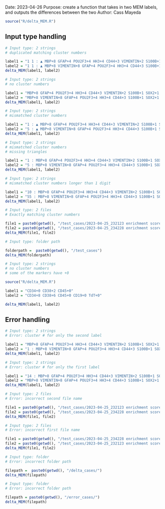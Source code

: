 Date: 2023-04-26 
Purpose: create a function that takes in two MEM labels, and outputs the differences between the two 
Author: Cass Mayeda 

```r
source("R/delta_MEM.R")
```

## Input type handling 

```r
# Input type: 2 strings 
# duplicated matching cluster numbers

label1 = "1	1 : ▲ MBP+8 GFAP+4 POU2F3+4 HH3+4 CD44+3 VIMENTIN+2 S100B+1 SOX2+1 CUX1+1 ▼ None"
label2 = "1	1 : ▲ MBP+8 VIMENTIN+8 GFAP+4 POU2F3+4 HH3+4 CD44+3 S100B+1 SOX2+1 ▼ None"
delta_MEM(label1, label2)
```

```r
# Input type: 2 strings
# no cluster numbers

label1 = "MBP+8 GFAP+4 POU2F3+4 HH3+4 CD44+3 VIMENTIN+2 S100B+1 SOX2+1 CUX1+1 ▼ None"
label2 = "MBP+8 VIMENTIN+8 GFAP+4 POU2F3+4 HH3+4 CD44+3 S100B+1 SOX2+1 ▼ None"
delta_MEM(label1, label2)
```

```r
# Input type: 2 strings
# mismatched cluster numbers 

label1 = "1 : ▲ MBP+8 GFAP+4 POU2F3+4 HH3+4 CD44+3 VIMENTIN+2 S100B+1 SOX2+1"
label2 = "5 : ▲ MBP+8 VIMENTIN+8 GFAP+4 POU2F3+4 HH3+4 CD44+3 S100B+1 SOX2+5"
delta_MEM(label1, label2)
```
```r
# Input type: 2 strings 
# mismatched cluster numbers 
# missing triangles 

label1 = "1 : MBP+8 GFAP+4 POU2F3+4 HH3+4 CD44+3 VIMENTIN+2 S100B+1 SOX2+1"
label2 = "5 : MBP+8 VIMENTIN+8 GFAP+4 POU2F3+4 HH3+4 CD44+3 S100B+1 SOX2+5"
delta_MEM(label1, label2)
```

```r
# Input type: 2 strings 
# mismatched cluster numbers longer than 1 digit

label1 = "10 : MBP+8 GFAP+4 POU2F3+4 HH3+4 CD44+3 VIMENTIN+2 S100B+1 SOX2+1"
label2 = "55 : MBP+8 VIMENTIN+8 GFAP+4 POU2F3+4 HH3+4 CD44+3 S100B+1 SOX2+5"
delta_MEM(label1, label2)
```



```r
# Input type: 2 files 
# Exactly matching cluster numbers 

file1 = paste0(getwd(), "/test_cases/2023-04-25_232123 enrichment score-rownames.txt")
file2 = paste0(getwd(), "/test_cases/2023-04-25_234228 enrichment score-rownames.txt")
delta_MEM(file1, file2)
```



```r
# Input type: folder path 

folderpath =  paste0(getwd(), "/test_cases")
delta_MEM(folderpath)
```
```r
# Input type: 2 strings
# no cluster numbers
# some of the markers have +0 

source("R/delta_MEM.R")

label1 = "CD34+0 CD38+2 CD45+0"
label2 = "CD34+8 CD38+6 CD45+0 CD19+0 TdT+0"

delta_MEM(label1, label2)
```


## Error handling 

```r
# Input type: 2 strings 
# Error: cluster # for only the second label 

label1 = "MBP+8 GFAP+4 POU2F3+4 HH3+4 CD44+3 VIMENTIN+2 S100B+1 SOX2+1 CUX1+1 ▼ None"
label2 = "1 : MBP+8 VIMENTIN+8 GFAP+4 POU2F3+4 HH3+4 CD44+3 S100B+1 SOX2+1 ▼ None"
delta_MEM(label1, label2)
```

```r
# Input type: 2 strings 
# Error: cluster # for only the first label 

label1 = "14 : MBP+8 GFAP+4 POU2F3+4 HH3+4 CD44+3 VIMENTIN+2 S100B+1 SOX2+1 CUX1+1 ▼ None"
label2 = "MBP+8 VIMENTIN+8 GFAP+4 POU2F3+4 HH3+4 CD44+3 S100B+1 SOX2+1 ▼ None"
delta_MEM(label1, label2)
```



```r
# Input type: 2 files 
# Error: incorrect second file name 

file1 = paste0(getwd(), "/test_cases/2023-04-25_232123 enrichment score-rownames.txt")
file2 = paste0(getwd(), "/test_cases/2023-04-25_234228 enrichment score-rownames")
delta_MEM(file1, file2)
```

```r
# Input type: 2 files 
# Error: incorrect first file name 

file1 = paste0(getwd(), "/test_cases/2023-04-25_234228 enrichment score-rownames")
file2 = paste0(getwd(), "/test_cases/2023-04-25_232123 enrichment score-rownames.txt")
delta_MEM(file1, file2)
```

```r
# Input type: folder
# Error: incorrect folder path

filepath =  paste0(getwd(), "/delta_cases/")
delta_MEM(filepath)
```

```r
# Input type: folder
# Error: incorrect folder path

filepath = paste0(getwd(), "/error_cases/")
delta_MEM(filepath)
```








